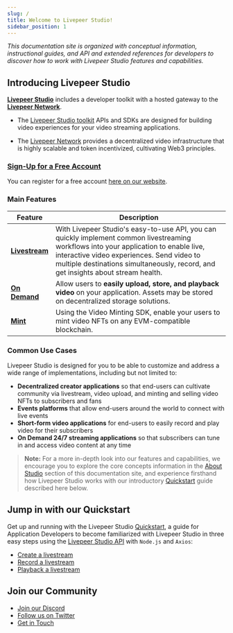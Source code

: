 ```yaml
---
slug: /
title: Welcome to Livepeer Studio!
sidebar_position: 1
---
```


*This documentation site is organized with conceptual information, instructional guides, and API and extended references for developers to discover how to work with Livepeer Studio features and capabilities.*


## Introducing Livepeer Studio

**[Livepeer Studio](https://livepeer.studio)** includes a developer toolkit with a hosted gateway to the **[Livepeer Network](https://livepeer.org/)**. 

- The [Livepeer Studio toolkit](/aboutstudio) APIs and SDKs are designed for building video experiences for your video streaming applications.  

- The  [Livepeer Network](https://livepeer.org/) provides a decentralized video infrastructure that is highly scalable and token incentivized, cultivating Web3 principles. 

### [Sign-Up for a Free Account](https://livepeer.studio/register)
You can register for a free account [here on our website](https://livepeer.studio/register).

### Main Features

| Feature     | Description |
| ----------- | ----------- |
| [**Livestream**](/aboutstudio/livestream)     | With Livepeer Studio's easy-to-use API, you can quickly implement common livestreaming workflows into your application to enable live, interactive video experiences. Send video to multiple destinations simultaneously, record, and get insights about stream health.|
| [**On Demand**](/aboutstudio/on-demand/)  | Allow users to **easily upload, store, and playback video** on your application. Assets may be stored on decentralized storage solutions.|
| [**Mint**](/aboutstudio/mint)   | Using the Video Minting SDK, enable your users to mint video NFTs on any EVM-compatible blockchain. |


### Common Use Cases

Livepeer Studio is designed for you to be able to customize and address a wide range of implementations, including but not limited to:

- **Decentralized creator applications** so that end-users can cultivate community via livestream, video upload, and minting and selling video NFTs to subscribers and fans
- **Events platforms** that allow end-users around the world to connect with live events 
- **Short-form video applications** for end-users to easily record and play video for their subscribers
- **On Demand 24/7 streaming applications** so that subscribers can tune in and access video content at any time

> **Note:** For a more in-depth look into our features and capabilities, we encourage you to explore the core concepts information in the [About Studio](/aboutstudio) section of this documentation site, and experience firsthand how Livepeer Studio works with our introductory [Quickstart](/guides) guide described here below.  

## Jump in with our Quickstart

Get up and running with the Livepeer Studio [Quickstart](/guides), a guide for Application Developers to become familiarized with Livepeer Studio in three easy steps using the [Livepeer Studio API](/references) with `Node.js` and `Axios`:

- [Create a livestream](/guides#create-a-livestream) 
- [Record a  livestream](/guides#record-a-livestream)
- [Playback a livestream](/guides/#list-recorded-sessions) 


## Join our Community
- [Join our Discord](https://discord.gg/DFg9CbqFws)
- [Follow us on Twitter](https://twitter.com/livepeerstudio)
- [Get in Touch](https://livepeer.studio/contact)






